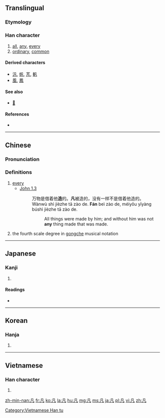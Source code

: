 {{also|几|凢}}
==Translingual==
{{stroke order}}

===Etymology===
{{Han compound|二|𠄎|ls=ic}}

===Han character===
{{Han char|rn=16|rad=几|as=01|sn=3|four=7721<sub>0</sub>|canj=竹弓戈 (HNI)|ids=⿵[[几]][[丶]]}}

# [[all]], [[any]], [[every]]
# [[ordinary]], [[common]]

====Derived characters====
<!-- Broken up by type of derivation – other part outside or inside (and merged) -->
* [[汎]], [[帆]], [[芃]], [[軓]]
* [[風]], [[鳳]]

====See also====
* [[𠔼]] <!-- graphically similar -->

====References====
* {{Han ref|kx=0134.020|dkj=01739|dj=0299.100|hdz=10276.030|uh=51E1|ud=20961|bh=A45A|bd=42074}}

----

==Chinese==
{{zh-hanzi-box|[[凡]]}}

===Pronunciation===
{{zh-pron
|m=fán,chù,jù
|c=faan4
|mc=y
|oc=y
|ma=
|cat=adv,det,a
}}

===Definitions===
{{zh-pos}}

# [[every]]
#* [http://wordproject.org/multi/bi_en_cn_py.htm John 1.3]
#*: 万物是借着他'''造'''的。'''凡'''被造的，没有一样不是借着他造的。
#*: Wànwù shì jièzhe tā zào de. '''Fán''' beì zào de, méiyǒu yīyàng búshì jièzhe tā zào de.
#*:: All things were made by him; and without him was not '''any''' thing made that was made. 
# the fourth scale degree in [[gongche]] musical notation

----

==Japanese==

===Kanji===
{{ja-kanji|grade=c|rs=几01}}

# {{defn|lang=ja|sort=几01}}

====Readings====
* {{ja-readings|on=[[ぼん]] (bon), [[はん]] (han)|kun=[[すべて]] (subete), [[およそ]] (oyoso)}}

----

==Korean==

===Hanja===
{{ko-hanja|hangeul=범|eumhun=무릇|rv=beom|mr=pŏm}}

# {{defn|lang=ko|sort=几01}}

----

==Vietnamese==

===Han character===
{{vi-readings|rs=几01| hanviet = phàm}}

# {{defn|lang=vi|sort=几01}}

[[Category:Vietnamese Han tu]]

[[zh-min-nan:凡]]
[[fr:凡]]
[[ko:凡]]
[[la:凡]]
[[hu:凡]]
[[mg:凡]]
[[ms:凡]]
[[ja:凡]]
[[pl:凡]]
[[vi:凡]]
[[zh:凡]]